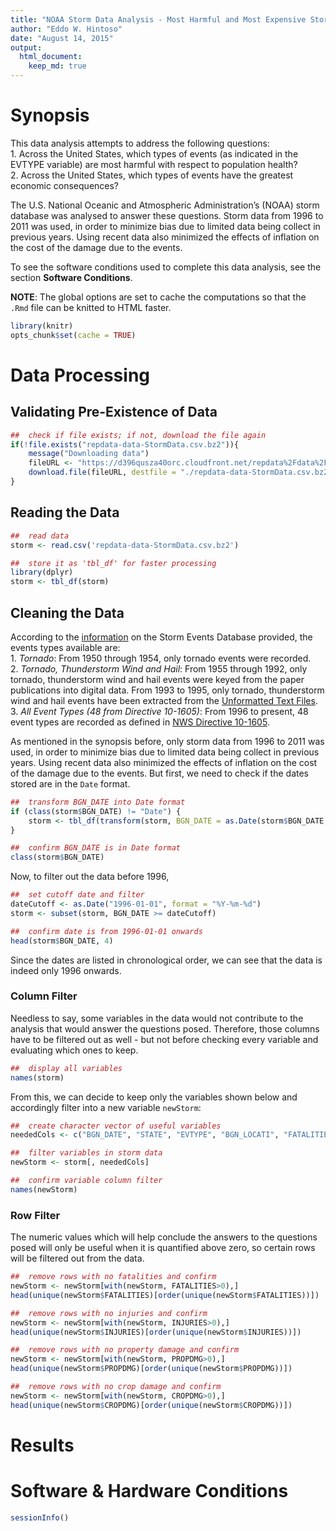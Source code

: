 ```yaml
---
title: "NOAA Storm Data Analysis - Most Harmful and Most Expensive Storm Events"
author: "Eddo W. Hintoso"
date: "August 14, 2015"
output: 
  html_document:
    keep_md: true
---
```


# Synopsis
This data analysis attempts to address the following questions:  
1. Across the United States, which types of events (as indicated in the EVTYPE variable) are most harmful with respect to population health?  
2. Across the United States, which types of events have the greatest economic consequences?

The U.S. National Oceanic and Atmospheric Administration’s (NOAA) storm database was analysed to answer these questions. Storm data from 1996 to 2011 was used, in order to minimize bias due to limited data being collect in previous years. Using recent data also minimized the effects of inflation on the cost of the damage due to the events.

To see the software conditions used to complete this data analysis, see the section **Software Conditions**.

**NOTE**: The global options are set to cache the computations so that the `.Rmd` file can be knitted to HTML faster.
```r
library(knitr)
opts_chunk$set(cache = TRUE)
```

# Data Processing

## Validating Pre-Existence of Data
```r
##  check if file exists; if not, download the file again
if(!file.exists("repdata-data-StormData.csv.bz2")){
    message("Downloading data")
    fileURL <- "https://d396qusza40orc.cloudfront.net/repdata%2Fdata%2Factivity.zip"
    download.file(fileURL, destfile = "./repdata-data-StormData.csv.bz2", method = "curl")
}
```

## Reading the Data
```r
##  read data
storm <- read.csv('repdata-data-StormData.csv.bz2')

##  store it as 'tbl_df' for faster processing
library(dplyr)
storm <- tbl_df(storm)
```

## Cleaning the Data
According to the [information](http://www.ncdc.noaa.gov/stormevents/details.jsp) on the Storm Events Database provided, the events types available are:  
1. *Tornado*: From 1950 through 1954, only tornado events were recorded.  
2. *Tornado, Thunderstorm Wind and Hail*: From 1955 through 1992, only tornado, thunderstorm wind and hail events were keyed from the paper publications into digital data. From 1993 to 1995, only tornado, thunderstorm wind and hail events have been extracted from the [Unformatted Text Files](http://www.ncdc.noaa.gov/stormevents/details.jsp?type=collection).  
3. *All Event Types (48 from Directive 10-1605)*: From 1996 to present, 48 event types are recorded as defined in [NWS Directive 10-1605](http://www.ncdc.noaa.gov/stormevents/pd01016005curr.pdf). 

As mentioned in the synopsis before, only storm data from 1996 to 2011 was used, in order to minimize bias due to limited data being collect in previous years. Using recent data also minimized the effects of inflation on the cost of the damage due to the events. But first, we need to check if the dates stored are in the `Date` format.
```r
##  transform BGN_DATE into Date format
if (class(storm$BGN_DATE) != "Date") {
    storm <- tbl_df(transform(storm, BGN_DATE = as.Date(storm$BGN_DATE, format = "%m/%d/%Y")))
}

##  confirm BGN_DATE is in Date format
class(storm$BGN_DATE)
```

Now, to filter out the data before 1996,
```r
##  set cutoff date and filter
dateCutoff <- as.Date("1996-01-01", format = "%Y-%m-%d")
storm <- subset(storm, BGN_DATE >= dateCutoff)

##  confirm date is from 1996-01-01 onwards
head(storm$BGN_DATE, 4)
```
Since the dates are listed in chronological order, we can see that the data is indeed only 1996 onwards.

### Column Filter
Needless to say, some variables in the data would not contribute to the analysis that would answer the questions posed. Therefore, those columns have to be filtered out as well - but not before checking every variable and evaluating which ones to keep.
```r
##  display all variables
names(storm)
```
From this, we can decide to keep only the variables shown below and accordingly filter into a new variable `newStorm`:
```r
##  create character vector of useful variables
neededCols <- c("BGN_DATE", "STATE", "EVTYPE", "BGN_LOCATI", "FATALITIES", "INJURIES", "PROPDMG", "PROPDMGEXP", "CROPDMG", "CROPDMGEXP", "REMARKS", "REFNUM")

##  filter variables in storm data
newStorm <- storm[, neededCols]

##  confirm variable column filter
names(newStorm)
```

### Row Filter
The numeric values which will help conclude the answers to the questions posed will only be useful when it is quantified above zero, so certain rows will be filtered out from the data.
```r
##  remove rows with no fatalities and confirm
newStorm <- newStorm[with(newStorm, FATALITIES>0),]
head(unique(newStorm$FATALITIES)[order(unique(newStorm$FATALITIES))])

##  remove rows with no injuries and confirm
newStorm <- newStorm[with(newStorm, INJURIES>0),]
head(unique(newStorm$INJURIES)[order(unique(newStorm$INJURIES))])

##  remove rows with no property damage and confirm
newStorm <- newStorm[with(newStorm, PROPDMG>0),]
head(unique(newStorm$PROPDMG)[order(unique(newStorm$PROPDMG))])

##  remove rows with no crop damage and confirm
newStorm <- newStorm[with(newStorm, CROPDMG>0),]
head(unique(newStorm$CROPDMG)[order(unique(newStorm$CROPDMG))])
```



# Results

# Software & Hardware Conditions
```r
sessionInfo()
```